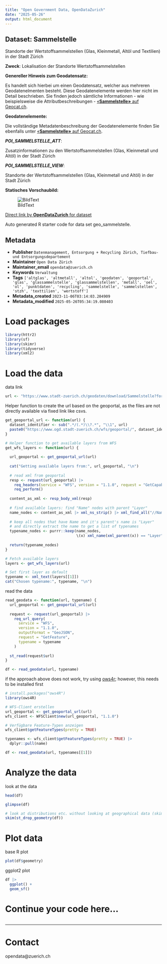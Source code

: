 ```yaml
---
title: "Open Government Data, OpenDataZurich"
date: "2025-05-26"
output: html_document
---
```


## Dataset: Sammelstelle

Standorte der Wertstoffsammelstellen (Glas, Kleinmetall, Altöl und Textilien) in der Stadt Zürich

**Zweck**: Lokalisation der Standorte Wertstoffsammelstellen

**Genereller Hinweis zum Geodatensatz:**

Es handelt sich hierbei um einen Geodatensatz, welcher aus mehreren Geodatenelmenten besteht. Diese Geodatenelemente werden hier nicht im Detail beschrieben. Sie finden jedoch sämtliche Informationen - wie beispielsweise die Attributbeschreibungen - [«**Sammelstelle»** auf Geocat.ch](https://www.geocat.ch/geonetwork/srv/ger/catalog.search#/metadata/da0108f9-d3b8-48cb-9e22-a85fb7dd17d6).
			   

**Geodatenelemente:**

Die vollständige Metadatenbeschreibung der Geodatenelemente finden Sie ebenfalls unter [«**Sammelstelle»** auf Geocat.ch](https://www.geocat.ch/geonetwork/srv/ger/md.viewer#/full_view/da0108f9-d3b8-48cb-9e22-a85fb7dd17d6).

***POI_SAMMELSTELLE_ATT***: 

Zusatzinformationen zu den Wertstoffsammelstellen (Glas, Kleinmetall und Altöl) in der Stadt Zürich


***POI_SAMMELSTELLE_VIEW***: 

Standorte der Wertstoffsammelstellen (Glas, Kleinmetall und Altöl) in der Stadt Zürich




**Statisches Vorschaubild:**

![BildText](https://www.gis.stadt-zuerich.ch/zueriplan_docs/geocat/da0108f9-d3b8-48cb-9e22-a85fb7dd17d6.png)



[Direct link by **OpenDataZurich** for dataset](https://data.stadt-zuerich.ch/dataset/geo_sammelstelle)

Auto generated R starter code for data set geo_sammelstelle.

## Metadata

- **Publisher** `Datenmanagement, Entsorgung + Recycling Zürich, Tiefbau- und Entsorgungsdepartement`
- **Maintainer** `Open Data Zürich`
- **Maintainer_email** `opendata@zuerich.ch`
- **Keywords** `Ver­walt­ung`
- **Tags** `['altglas', 'altmetall', 'altol', 'geodaten', 'geoportal', 'glas', 'glassammelstelle', 'glassammelstellen', 'metall', 'oel', 'ol', 'punktdaten', 'recycling', 'sammelstelle', 'sammelstellen', 'stzh', 'texttilien', 'wertstoff']`
- **Metadata_created** `2023-11-06T03:14:03.204909`
- **Metadata_modified** `2025-05-26T05:34:19.080403`


# Load packages

```r
library(httr2)
library(sf)
library(skimr)
library(tidyverse)
library(xml2)
```

# Load the data

data link
```r
url <- "https://www.stadt-zuerich.ch/geodaten/download/Sammelstelle?format=geojson_link"
```


Helper function to create the url based on the geoportal, as the files are not directly available via fixed link like csvs.
```r
get_geoportal_url <- function(url) {
  dataset_identifier <- sub(".*/(.*)\\?.*", "\\1", url)
  paste0("https://www.ogd.stadt-zuerich.ch/wfs/geoportal/", dataset_identifier)
}
```

```r
# Helper function to get available layers from WFS
get_wfs_layers <- function(url) {
  
  url_geoportal <- get_geoportal_url(url)
  
  cat("Getting available layers from:", url_geoportal, "\n")
  
  # read xml from geoportal
  resp <- request(url_geoportal) |> 
    req_headers(service = "WFS", version = "1.1.0", request = "GetCapabilities") |> 
    req_perform()
  
  content_as_xml <- resp_body_xml(resp)
  
  # find available layers: find "Name" nodes with parent "Layer"
  name_nodes <- content_as_xml |> xml_ns_strip() |> xml_find_all("//Name")
  
  # keep all nodes that have Name and it's parent's name is "Layer"
  # and directly extract the name to get a list of typenames
  typename_nodes <- purrr::keep(name_nodes,
                                \(x) xml_name(xml_parent(x)) == "Layer")
  
  return(typename_nodes)
}

# Fetch available layers
layers <- get_wfs_layers(url)

# Set first layer as default
typename <- xml_text(layers[[1]])
cat("Chosen typename:", typename, "\n")
```

read the data
```r
read_geodata <- function(url, typename) {
  url_geoportal <- get_geoportal_url(url)
  
  request <- request(url_geoportal) |>
    req_url_query(
      service = "WFS",
      version = "1.1.0",
      outputFormat = "GeoJSON",
      request = "GetFeature",
      typename = typename
    )
  
  st_read(request$url)
}

df <- read_geodata(url, typename)
```

if the approach above does not work, try using [ows4r](https://eblondel.github.io/ows4R/); however, this needs to be installed first
```r
# install.packages("ows4R")
library(ows4R)

# WFS-Client erstellen
url_geoportal <- get_geoportal_url(url)
wfs_client <- WFSClient$new(url_geoportal, "1.1.0")

# Verfügbare Feature-Typen anzeigen
wfs_client$getFeatureTypes(pretty = TRUE)

typenames <- wfs_client$getFeatureTypes(pretty = TRUE) |> 
  dplyr::pull(name)

df <- read_geodata(url, typenames[[1]])
```

# Analyze the data

look at the data
```r
head(df)
```

```r
glimpse(df)
```

```r
# look at distributions etc. without looking at geographical data (skim cannot deal with geometries)
skim(st_drop_geometry(df))
```

# Plot data

base R plot
```r
plot(df$geometry)
```

ggplot2 plot
```r
df |>
  ggplot() +
  geom_sf()
```

# Continue your code here...

```r

```

------------------------------------------------------------------------

# Contact

opendata@zuerich.ch
